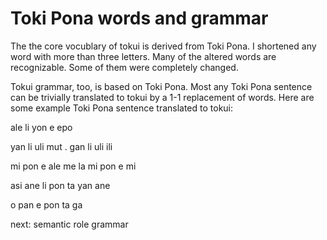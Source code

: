 
# Toki Pona words and grammar

The the core vocublary of tokui is derived from Toki Pona. I shortened any word with more than three letters. Many of the altered words are recognizable. Some of them were completely changed.

Tokui grammar, too, is based on Toki Pona. Most any Toki Pona sentence can be trivially translated to tokui by a 1-1 replacement of words. Here are some example Toki Pona sentence translated to tokui:

<InfoBlockSubtitle>ale li yon e epo</InfoBlockSubtitle>

<InfoBlockSubtitle>yan li uli mut . gan li uli ili</InfoBlockSubtitle>

<InfoBlockSubtitle>mi pon e ale me la mi pon e mi</InfoBlockSubtitle>

<InfoBlockSubtitle>asi ane li pon ta yan ane</InfoBlockSubtitle>

<InfoBlockSubtitle>o pan e pon ta ga</InfoBlockSubtitle>

<Link href="/docs/semantic-roles">next: semantic role grammar</Link>